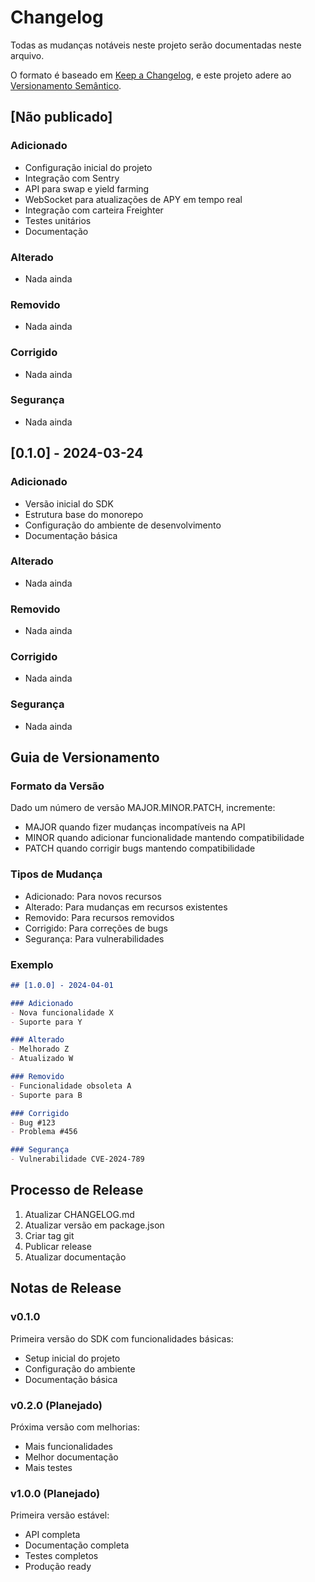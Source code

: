 
<Meta title="SDK/YieldSwap/Changelog" />

# Changelog

Todas as mudanças notáveis neste projeto serão documentadas neste arquivo.

O formato é baseado em [Keep a Changelog](https://keepachangelog.com/pt-BR/1.0.0/),
e este projeto adere ao [Versionamento Semântico](https://semver.org/lang/pt-BR/).

## [Não publicado]

### Adicionado
- Configuração inicial do projeto
- Integração com Sentry
- API para swap e yield farming
- WebSocket para atualizações de APY em tempo real
- Integração com carteira Freighter
- Testes unitários
- Documentação

### Alterado
- Nada ainda

### Removido
- Nada ainda

### Corrigido
- Nada ainda

### Segurança
- Nada ainda

## [0.1.0] - 2024-03-24

### Adicionado
- Versão inicial do SDK
- Estrutura base do monorepo
- Configuração do ambiente de desenvolvimento
- Documentação básica

### Alterado
- Nada ainda

### Removido
- Nada ainda

### Corrigido
- Nada ainda

### Segurança
- Nada ainda

## Guia de Versionamento

### Formato da Versão

Dado um número de versão MAJOR.MINOR.PATCH, incremente:

- MAJOR quando fizer mudanças incompatíveis na API
- MINOR quando adicionar funcionalidade mantendo compatibilidade
- PATCH quando corrigir bugs mantendo compatibilidade

### Tipos de Mudança

- Adicionado: Para novos recursos
- Alterado: Para mudanças em recursos existentes
- Removido: Para recursos removidos
- Corrigido: Para correções de bugs
- Segurança: Para vulnerabilidades

### Exemplo

```markdown
## [1.0.0] - 2024-04-01

### Adicionado
- Nova funcionalidade X
- Suporte para Y

### Alterado
- Melhorado Z
- Atualizado W

### Removido
- Funcionalidade obsoleta A
- Suporte para B

### Corrigido
- Bug #123
- Problema #456

### Segurança
- Vulnerabilidade CVE-2024-789
```

## Processo de Release

1. Atualizar CHANGELOG.md
2. Atualizar versão em package.json
3. Criar tag git
4. Publicar release
5. Atualizar documentação

## Notas de Release

### v0.1.0

Primeira versão do SDK com funcionalidades básicas:

- Setup inicial do projeto
- Configuração do ambiente
- Documentação básica

### v0.2.0 (Planejado)

Próxima versão com melhorias:

- Mais funcionalidades
- Melhor documentação
- Mais testes

### v1.0.0 (Planejado)

Primeira versão estável:

- API completa
- Documentação completa
- Testes completos
- Produção ready 